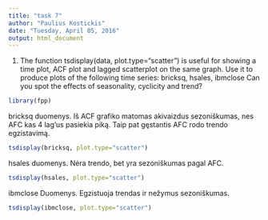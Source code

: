 ```yaml
---
title: "task 7"
author: "Paulius Kostickis"
date: "Tuesday, April 05, 2016"
output: html_document
---
```


1. The function tsdisplay(data, plot.type="scatter") is useful
for showing a time plot, ACF plot and lagged scatterplot on the
same graph. Use it to produce plots of the following time series:
bricksq, hsales, ibmclose
Can you spot the effects of seasonality, cyclicity and trend?


```r
library(fpp)
```

bricksq duomenys. Iš ACF grafiko matomas akivaizdus sezoniškumas, nes AFC kas 4 lag'us pasiekia piką. Taip pat gęstantis AFC rodo trendo egzistavimą.
```r
tsdisplay(bricksq, plot.type="scatter")  

```

hsales duomenys. Nėra trendo, bet yra sezoniškumas pagal AFC.
```r
tsdisplay(hsales, plot.type="scatter")

```

ibmclose Duomenys. Egzistuoja trendas ir nežymus sezoniškumas.
```r
tsdisplay(ibmclose, plot.type="scatter")
```



